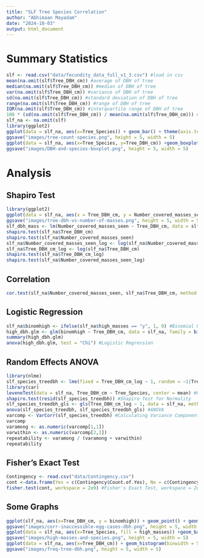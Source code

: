 ---
title: "SLF Tree Species Correlation"
author: "Abhimaan Mayadam"
date: "2024-10-03"
output: html_document
---

# Summary Statistics

```{r}
slf <- read.csv("data/fecundity_data_full_v1_3.csv") #load in csv
mean(na.omit(slf$Tree_DBH_cm)) #average of DBH of tree
median(na.omit(slf$Tree_DBH_cm)) #median of DBH of tree
var(na.omit(slf$Tree_DBH_cm)) #variance of DBH of tree
sd(na.omit(slf$Tree_DBH_cm)) #standard deviation of DBH of tree
range(na.omit(slf$Tree_DBH_cm)) #range of DBH of tree
IQR(na.omit(slf$Tree_DBH_cm)) #interquartile range of DBH of tree
100 * (sd(na.omit(slf$Tree_DBH_cm)) / mean(na.omit(slf$Tree_DBH_cm))) #coefficient of variation
slf_na <- na.omit(slf)
library(ggplot2)
ggplot(data = slf_na, aes(x=Tree_Species)) + geom_bar() + theme(axis.text.x = element_text(angle=90)) + xlab("Species of Tree")
ggsave("images/tree-count-species.png", height = 5, width = 5)
ggplot(data = slf_na, aes(x=Tree_Species, y=Tree_DBH_cm)) +geom_boxplot() + theme(axis.text.x = element_text(angle=90)) + xlab("Species of Tree") + ylab("Diameter at Breast Height of Tree (cm)")
ggsave("images/DBH-and-species-boxplot.png", height = 5, width = 5)

```

# Analysis

## Shapiro Test

```{r}
library(ggplot2)
ggplot(data = slf_na, aes(x = Tree_DBH_cm, y = Number_covered_masses_seen)) + geom_point() +labs(x = "Tree DBH in cm", y = "Number of covered masses")
ggsave("images/tree-dbh-vs-number-of-masses.png", height = 5, width = 5)
slf_dbh_mass <- lm(Number_covered_masses_seen ~ Tree_DBH_cm, data = slf_na)
shapiro.test(slf_na$Tree_DBH_cm)
shapiro.test(slf_na$Number_covered_masses_seen)
slf_na$Number_covered_masses_seen_log <- log(slf_na$Number_covered_masses_seen)
slf_na$Tree_DBH_cm_log <- log(slf_na$Tree_DBH_cm)
shapiro.test(slf_na$Tree_DBH_cm_log)
shapiro.test(slf_na$Number_covered_masses_seen_log)

```

## Correlation

```{r}
cor.test(slf_na$Number_covered_masses_seen, slf_na$Tree_DBH_cm, method  = "spearman")# Correlation for Height and DBH
```

## Logistic Regression

```{r}
slf_na$binomhigh <- ifelse(slf_na$high_masses == "y", 1, 0) #Binomial Preparation
high_dbh.glm <- glm(binomhigh ~ Tree_DBH_cm, data = slf_na, family = binomial(link = logit)) #GLM for Height and DBH Logistic Regression
summary(high_dbh.glm)
anova(high_dbh.glm, test = "Chi") #Logistic Regression
```

## Random Effects ANOVA

```{r}
library(nlme)
slf_species_treedbh <- lme(fixed = Tree_DBH_cm_log ~ 1, random = ~1|Tree_Species, data = slf_na) #Alt hypothesis for Random Effects ANOVA
library(car)
leveneTest(data = slf_na, Tree_DBH_cm ~ Tree_Species, center = mean) #homogeneity of Variance
shapiro.test(resid(slf_species_treedbh)) #Shapiro Test for Normality
slf_species_treedbh_gls <- gls(Tree_DBH_cm_log ~ 1, data = slf_na, method = "REML") #Null hypothesis for Random Effects ANOVA
anova(slf_species_treedbh, slf_species_treedbh_gls) #ANOVA
varcomp <- VarCorr(slf_species_treedbh) #Calculating Variance Components
varcomp
varamong <- as.numeric(varcomp[1,1])
varwithin <- as.numeric(varcomp[2,1])
repeatability <- varamong / (varamong + varwithin)
repeatability
```

## Fisher's Exact Test

```{r}
Contingency <- read.csv("data/Contingency.csv")
cont <-data.frame(Yes = c(Contingency$Count.of.Yes), No = c(Contingency$Count.of.No), row.names = c(Contingency$Tree_Species)) #making Contingency Table
fisher.test(cont, workspace = 2e9) #Fisher's Exact Test, workspace = 2e9 was due to small workspace size. It is tied to RAM, but I do not know how much it needs.
```

## Some Graphs

```{r}
ggplot(slf_na, aes(x=Tree_DBH_cm, y = binomhigh)) + geom_point() + geom_smooth(method = glm, se = FALSE, methods = list(family = binomial)) + labs(x= "Tree Diameter at Breast Height (cm)", y = "Occurance of inaccessible Egg Cases")
ggsave("images/corr-inaccessible-egg-cases-dbh.png", height = 5, width = 5)
ggplot(data = slf_na, aes(x=Tree_Species, fill = high_masses)) +geom_bar(stat = "count") + theme(axis.text.x = element_text(angle=90)) + xlab("Species of Tree") + ylab("Count of Masses found")
ggsave("images/high-masses-and-species.png", height = 5, width = 5)
ggplot(data = slf_na, aes(x=Tree_DBH_cm)) + geom_histogram(binwidth = 5) + labs(x="Tree DBH in cm", y = "Frequency")
ggsave("images/freq-tree-dbh.png", height = 5, width = 5)
```
